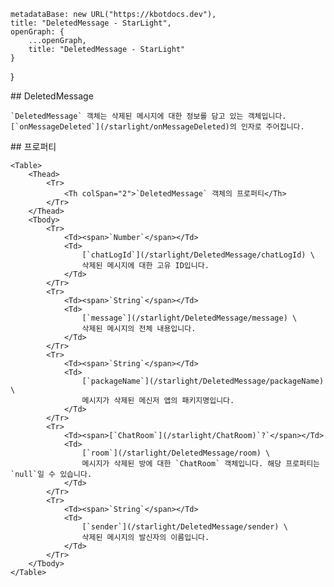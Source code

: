 
    metadataBase: new URL("https://kbotdocs.dev"),
    title: "DeletedMessage - StarLight",
    openGraph: {
        ...openGraph,
        title: "DeletedMessage - StarLight"
    }
}

<Section>
    ## DeletedMessage

    `DeletedMessage` 객체는 삭제된 메시지에 대한 정보를 담고 있는 객체입니다. [`onMessageDeleted`](/starlight/onMessageDeleted)의 인자로 주어집니다.
</Section>
<Section>
    ## 프로퍼티

    <Table>
        <Thead>
            <Tr>
                <Th colSpan="2">`DeletedMessage` 객체의 프로퍼티</Th>
            </Tr>
        </Thead>
        <Tbody>
            <Tr>
                <Td><span>`Number`</span></Td>
                <Td>
                    [`chatLogId`](/starlight/DeletedMessage/chatLogId) \
                    삭제된 메시지에 대한 고유 ID입니다.
                </Td>
            </Tr>
            <Tr>
                <Td><span>`String`</span></Td>
                <Td>
                    [`message`](/starlight/DeletedMessage/message) \
                    삭제된 메시지의 전체 내용입니다.
                </Td>
            </Tr>
            <Tr>
                <Td><span>`String`</span></Td>
                <Td>
                    [`packageName`](/starlight/DeletedMessage/packageName) \
                    메시지가 삭제된 메신저 앱의 패키지명입니다.
                </Td>
            </Tr>
            <Tr>
                <Td><span>[`ChatRoom`](/starlight/ChatRoom)`?`</span></Td>
                <Td>
                    [`room`](/starlight/DeletedMessage/room) \
                    메시지가 삭제된 방에 대한 `ChatRoom` 객체입니다. 해당 프로퍼티는 `null`일 수 있습니다.
                </Td>
            </Tr>
            <Tr>
                <Td><span>`String`</span></Td>
                <Td>
                    [`sender`](/starlight/DeletedMessage/sender) \
                    삭제된 메시지의 발신자의 이름입니다.
                </Td>
            </Tr>
        </Tbody>
    </Table>
</Section>